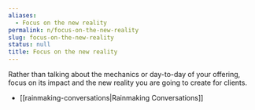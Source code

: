 ```yaml
---
aliases:
  - Focus on the new reality
permalink: n/focus-on-the-new-reality
slug: focus-on-the-new-reality
status: null
title: Focus on the new reality
---
```

Rather than talking about the mechanics or day-to-day of your offering, focus on its impact and the new reality you are going to create for clients.

- [[rainmaking-conversations|Rainmaking Conversations]]
